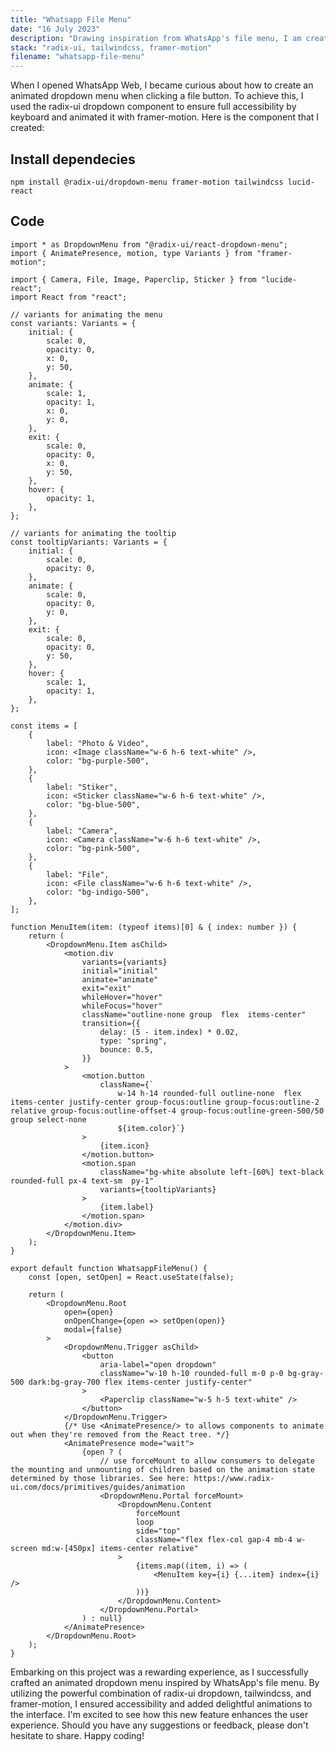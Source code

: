 ```yaml
---
title: "Whatsapp File Menu"
date: "16 July 2023"
description: "Drawing inspiration from WhatsApp's file menu, I am creating an animated dropdown menu using the robust combination of radix-ui dropdown, tailwindcss, and framer-motion."
stack: "radix-ui, tailwindcss, framer-motion"
filename: "whatsapp-file-menu"
---
```


When I opened WhatsApp Web, I became curious about how to create an animated dropdown menu when clicking a file button. To achieve this, I used the radix-ui dropdown component to ensure full accessibility by keyboard and animated it with framer-motion. Here is the component that I created:

<Container>
    <WhatsappFileMenu />
</Container>

## Install dependecies

```terminal
npm install @radix-ui/dropdown-menu framer-motion tailwindcss lucid-react
```

## Code

```tsx
import * as DropdownMenu from "@radix-ui/react-dropdown-menu";
import { AnimatePresence, motion, type Variants } from "framer-motion";

import { Camera, File, Image, Paperclip, Sticker } from "lucide-react";
import React from "react";

// variants for animating the menu
const variants: Variants = {
    initial: {
        scale: 0,
        opacity: 0,
        x: 0,
        y: 50,
    },
    animate: {
        scale: 1,
        opacity: 1,
        x: 0,
        y: 0,
    },
    exit: {
        scale: 0,
        opacity: 0,
        x: 0,
        y: 50,
    },
    hover: {
        opacity: 1,
    },
};

// variants for animating the tooltip
const tooltipVariants: Variants = {
    initial: {
        scale: 0,
        opacity: 0,
    },
    animate: {
        scale: 0,
        opacity: 0,
        y: 0,
    },
    exit: {
        scale: 0,
        opacity: 0,
        y: 50,
    },
    hover: {
        scale: 1,
        opacity: 1,
    },
};

const items = [
    {
        label: "Photo & Video",
        icon: <Image className="w-6 h-6 text-white" />,
        color: "bg-purple-500",
    },
    {
        label: "Stiker",
        icon: <Sticker className="w-6 h-6 text-white" />,
        color: "bg-blue-500",
    },
    {
        label: "Camera",
        icon: <Camera className="w-6 h-6 text-white" />,
        color: "bg-pink-500",
    },
    {
        label: "File",
        icon: <File className="w-6 h-6 text-white" />,
        color: "bg-indigo-500",
    },
];

function MenuItem(item: (typeof items)[0] & { index: number }) {
    return (
        <DropdownMenu.Item asChild>
            <motion.div
                variants={variants}
                initial="initial"
                animate="animate"
                exit="exit"
                whileHover="hover"
                whileFocus="hover"
                className="outline-none group  flex  items-center"
                transition={{
                    delay: (5 - item.index) * 0.02,
                    type: "spring",
                    bounce: 0.5,
                }}
            >
                <motion.button
                    className={`
                        w-14 h-14 rounded-full outline-none  flex items-center justify-center group-focus:outline group-focus:outline-2 relative group-focus:outline-offset-4 group-focus:outline-green-500/50 group select-none
                        ${item.color}`}
                >
                    {item.icon}
                </motion.button>
                <motion.span
                    className="bg-white absolute left-[60%] text-black rounded-full px-4 text-sm  py-1"
                    variants={tooltipVariants}
                >
                    {item.label}
                </motion.span>
            </motion.div>
        </DropdownMenu.Item>
    );
}

export default function WhatsappFileMenu() {
    const [open, setOpen] = React.useState(false);

    return (
        <DropdownMenu.Root
            open={open}
            onOpenChange={open => setOpen(open)}
            modal={false}
        >
            <DropdownMenu.Trigger asChild>
                <button
                    aria-label="open dropdown"
                    className="w-10 h-10 rounded-full m-0 p-0 bg-gray-500 dark:bg-gray-700 flex items-center justify-center"
                >
                    <Paperclip className="w-5 h-5 text-white" />
                </button>
            </DropdownMenu.Trigger>
            {/* Use <AnimatePresence/> to allows components to animate out when they're removed from the React tree. */}
            <AnimatePresence mode="wait">
                {open ? (
                    // use forceMount to allow consumers to delegate the mounting and unmounting of children based on the animation state determined by those libraries. See here: https://www.radix-ui.com/docs/primitives/guides/animation
                    <DropdownMenu.Portal forceMount>
                        <DropdownMenu.Content
                            forceMount
                            loop
                            side="top"
                            className="flex flex-col gap-4 mb-4 w-screen md:w-[450px] items-center relative"
                        >
                            {items.map((item, i) => (
                                <MenuItem key={i} {...item} index={i} />
                            ))}
                        </DropdownMenu.Content>
                    </DropdownMenu.Portal>
                ) : null}
            </AnimatePresence>
        </DropdownMenu.Root>
    );
}
```

Embarking on this project was a rewarding experience, as I successfully crafted an animated dropdown menu inspired by WhatsApp's file menu. By utilizing the powerful combination of radix-ui dropdown, tailwindcss, and framer-motion, I ensured accessibility and added delightful animations to the interface. I'm excited to see how this new feature enhances the user experience. Should you have any suggestions or feedback, please don't hesitate to share. Happy coding!
